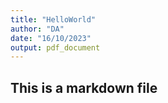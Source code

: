---
title: "HelloWorld"
author: "DA"
date: "16/10/2023"
output: pdf_document
---

## This is a markdown file
